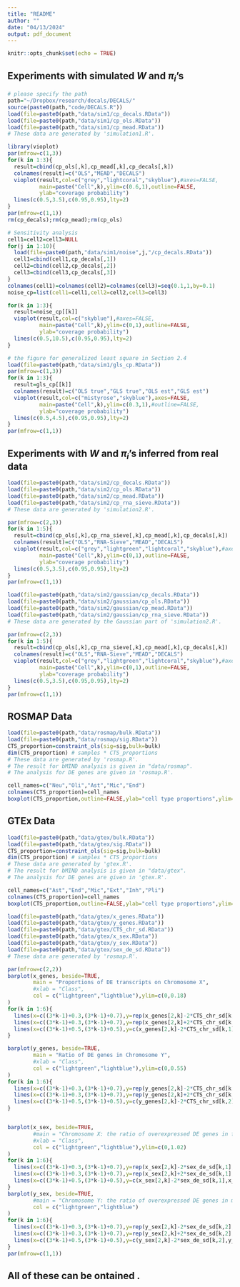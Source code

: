 ```yaml
---
title: "README"
author: ""
date: "04/13/2024"
output: pdf_document
---
```


```r
knitr::opts_chunk$set(echo = TRUE)
```

## Experiments with simulated $W$ and $\pi_i$’s
```r
# please specify the path
path="~/Dropbox/research/decals/DECALS/"
source(paste0(path,"code/DECALS.R"))
load(file=paste0(path,"data/sim1/cp_decals.RData"))
load(file=paste0(path,"data/sim1/cp_ols.RData"))
load(file=paste0(path,"data/sim1/cp_mead.RData"))
# These data are generated by 'simulation1.R'.
```



```r
library(vioplot)
par(mfrow=c(1,3))
for(k in 1:3){
  result=cbind(cp_ols[,k],cp_mead[,k],cp_decals[,k])
  colnames(result)=c("OLS","MEAD","DECALS")
  vioplot(result,col=c("grey","lightcoral","skyblue"),#axes=FALSE,
          main=paste("Cell",k),ylim=c(0.6,1),outline=FALSE,
          ylab="coverage probability")
  lines(c(0.5,3.5),c(0.95,0.95),lty=2)
}
par(mfrow=c(1,1))
rm(cp_decals);rm(cp_mead);rm(cp_ols)
```

```r
# Sensitivity analysis
cell1=cell2=cell3=NULL
for(j in 1:10){
  load(file=paste0(path,"data/sim1/noise",j,"/cp_decals.RData"))
  cell1=cbind(cell1,cp_decals[,1])
  cell2=cbind(cell2,cp_decals[,2])
  cell3=cbind(cell3,cp_decals[,3])
}
colnames(cell1)=colnames(cell2)=colnames(cell3)=seq(0.1,1,by=0.1)
noise_cp=list(cell1=cell1,cell2=cell2,cell3=cell3)

for(k in 1:3){
  result=noise_cp[[k]]
  vioplot(result,col=c("skyblue"),#axes=FALSE,
          main=paste("Cell",k),ylim=c(0,1),outline=FALSE,
          ylab="coverage probability")
  lines(c(0.5,10.5),c(0.95,0.95),lty=2)
}

```


```r
# the figure for generalized least square in Section 2.4
load(file=paste0(path,"data/sim1/gls_cp.RData"))
par(mfrow=c(1,3))
for(k in 1:3){
  result=gls_cp[[k]]
  colnames(result)=c("OLS true","GLS true","OLS est","GLS est")
  vioplot(result,col=c("mistyrose","skyblue"),axes=FALSE,
          main=paste("Cell",k),ylim=c(0.3,1),#outline=FALSE,
          ylab="coverage probability")
  lines(c(0.5,4.5),c(0.95,0.95),lty=2)
}
par(mfrow=c(1,1))
```



## Experiments with $W$ and $\pi_i$’s inferred from real data
```r
load(file=paste0(path,"data/sim2/cp_decals.RData"))
load(file=paste0(path,"data/sim2/cp_ols.RData"))
load(file=paste0(path,"data/sim2/cp_mead.RData"))
load(file=paste0(path,"data/sim2/cp_rna_sieve.RData"))
# These data are generated by 'simulation2.R'.
```


```r
par(mfrow=c(2,3))
for(k in 1:5){
  result=cbind(cp_ols[,k],cp_rna_sieve[,k],cp_mead[,k],cp_decals[,k])
  colnames(result)=c("OLS","RNA-Sieve","MEAD","DECALS")
  vioplot(result,col=c("grey","lightgreen","lightcoral","skyblue"),#axes=FALSE,
          main=paste("Cell",k),ylim=c(0,1),outline=FALSE,
          ylab="coverage probability")
  lines(c(0.5,3.5),c(0.95,0.95),lty=2)
}
par(mfrow=c(1,1))
```


```r
load(file=paste0(path,"data/sim2/gaussian/cp_decals.RData"))
load(file=paste0(path,"data/sim2/gaussian/cp_ols.RData"))
load(file=paste0(path,"data/sim2/gaussian/cp_mead.RData"))
load(file=paste0(path,"data/sim2/gaussian/cp_rna_sieve.RData"))
# These data are generated by the Gaussian part of 'simulation2.R'.
```


```r
par(mfrow=c(2,3))
for(k in 1:5){
  result=cbind(cp_ols[,k],cp_rna_sieve[,k],cp_mead[,k],cp_decals[,k])
  colnames(result)=c("OLS","RNA-Sieve","MEAD","DECALS")
  vioplot(result,col=c("grey","lightgreen","lightcoral","skyblue"),#axes=FALSE,
          main=paste("Cell",k),ylim=c(0,1),outline=FALSE,
          ylab="coverage probability")
  lines(c(0.5,3.5),c(0.95,0.95),lty=2)
}
par(mfrow=c(1,1))
```

## ROSMAP Data
```r
load(file=paste0(path,"data/rosmap/bulk.RData"))
load(file=paste0(path,"data/rosmap/sig.RData"))
CTS_proportion=constraint_ols(sig=sig,bulk=bulk)
dim(CTS_proportion) # samples * CTS_proportions
# These data are generated by 'rosmap.R'.
# The result for bMIND analysis is given in "data/rosmap".
# The analysis for DE genes are given in 'rosmap.R'.
```


```r
cell_names=c("Neu","Oli","Ast","Mic","End")
colnames(CTS_proportion)=cell_names
boxplot(CTS_proportion,outline=FALSE,ylab="cell type proportions",ylim=c(0,0.8))
```

## GTEx Data
```r
load(file=paste0(path,"data/gtex/bulk.RData"))
load(file=paste0(path,"data/gtex/sig.RData"))
CTS_proportion=constraint_ols(sig=sig,bulk=bulk)
dim(CTS_proportion) # samples * CTS_proportions
# These data are generated by 'gtex.R'.
# The result for bMIND analysis is given in "data/gtex".
# The analysis for DE genes are given in 'gtex.R'.
```


```r
cell_names=c("Ast","End","Mic","Ext","Inh","Pli")
colnames(CTS_proportion)=cell_names
boxplot(CTS_proportion,outline=FALSE,ylab="cell type proportions",ylim=c(0,0.8))
```


```r
load(file=paste0(path,"data/gtex/x_genes.RData"))
load(file=paste0(path,"data/gtex/y_genes.RData"))
load(file=paste0(path,"data/gtex/CTS_chr_sd.RData"))
load(file=paste0(path,"data/gtex/x_sex.RData"))
load(file=paste0(path,"data/gtex/y_sex.RData"))
load(file=paste0(path,"data/gtex/sex_de_sd.RData"))
# These data are generated by 'rosmap.R'.
```


```r
par(mfrow=c(2,2))
barplot(x_genes, beside=TRUE,
        main = "Proportions of DE transcripts on Chromosome X",
        #xlab = "Class",
        col = c("lightgreen","lightblue"),ylim=c(0,0.18)
)
for(k in 1:6){
  lines(x=c((3*k-1)+0.3,(3*k-1)+0.7),y=rep(x_genes[2,k]-2*CTS_chr_sd[k,1],2),lty=1,col="red")
  lines(x=c((3*k-1)+0.3,(3*k-1)+0.7),y=rep(x_genes[2,k]+2*CTS_chr_sd[k,1],2),lty=1,col="red")
  lines(x=c((3*k-1)+0.5,(3*k-1)+0.5),y=c(x_genes[2,k]-2*CTS_chr_sd[k,1],x_genes[2,k]+2*CTS_chr_sd[k,1]),lty=2,col="red")
}

barplot(y_genes, beside=TRUE,
        main = "Ratio of DE genes in Chromosome Y",
        #xlab = "Class",
        col = c("lightgreen","lightblue"),ylim=c(0,0.55)
)
for(k in 1:6){
  lines(x=c((3*k-1)+0.3,(3*k-1)+0.7),y=rep(y_genes[2,k]-2*CTS_chr_sd[k,2],2),lty=1,col="red")
  lines(x=c((3*k-1)+0.3,(3*k-1)+0.7),y=rep(y_genes[2,k]+2*CTS_chr_sd[k,2],2),lty=1,col="red")
  lines(x=c((3*k-1)+0.5,(3*k-1)+0.5),y=c(y_genes[2,k]-2*CTS_chr_sd[k,2],y_genes[2,k]+2*CTS_chr_sd[k,2]),lty=2,col="red")
}


barplot(x_sex, beside=TRUE,
        #main = "Chromosome X: the ratio of overexpressed DE genes in female",
        #xlab = "Class",
        col = c("lightgreen","lightblue"),ylim=c(0,1.02)
)
for(k in 1:6){
  lines(x=c((3*k-1)+0.3,(3*k-1)+0.7),y=rep(x_sex[2,k]-2*sex_de_sd[k,1],2),lty=1,col="red")
  lines(x=c((3*k-1)+0.3,(3*k-1)+0.7),y=rep(x_sex[2,k]+2*sex_de_sd[k,1],2),lty=1,col="red")
  lines(x=c((3*k-1)+0.5,(3*k-1)+0.5),y=c(x_sex[2,k]-2*sex_de_sd[k,1],x_sex[2,k]+2*sex_de_sd[k,1]),lty=2,col="red")
}
barplot(y_sex, beside=TRUE,
        #main = "Chromosome Y: the ratio of overexpressed DE genes in male",
        col = c("lightgreen","lightblue")
)
for(k in 1:6){
  lines(x=c((3*k-1)+0.3,(3*k-1)+0.7),y=rep(y_sex[2,k]-2*sex_de_sd[k,2],2),lty=1,col="red")
  lines(x=c((3*k-1)+0.3,(3*k-1)+0.7),y=rep(y_sex[2,k]+2*sex_de_sd[k,2],2),lty=1,col="red")
  lines(x=c((3*k-1)+0.5,(3*k-1)+0.5),y=c(y_sex[2,k]-2*sex_de_sd[k,2],y_sex[2,k]+2*sex_de_sd[k,2]),lty=2,col="red")
}
par(mfrow=c(1,1))
```

## All of these can be ontained \url{https://github.com/BiaoCai1993/DECALS/tree/main}.
